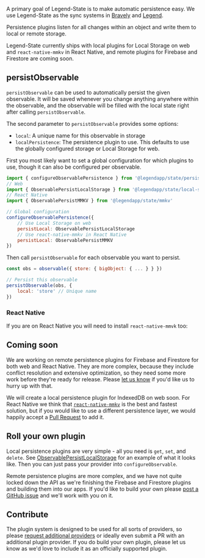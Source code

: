 A primary goal of Legend-State is to make automatic persistence easy. We use Legend-State as the sync systems in [Bravely](https://bravely.io) and [Legend](https://legendapp.com).

Persistence plugins listen for all changes within an object and write them to local or remote storage.

Legend-State currently ships with local plugins for Local Storage on web and `react-native-mmkv` in React Native, and remote plugins for Firebase and Firestore are coming soon.

## persistObservable

`persistObservable` can be used to automatically persist the given observable. It will be saved whenever you change anything anywhere within the observable, and the observable will be filled with the local state right after calling `persistObservable`.

The second parameter to `persistObservable` provides some options:

- `local`: A unique name for this observable in storage
- `localPersistence`: The persistence plugin to use. This defaults to use the globally configured storage or Local Storage for web.

First you most likely want to set a global configuration for which plugins to use, though it can also be configured per observable.

```js
import { configureObservablePersistence } from '@legendapp/state/persist'
// Web
import { ObservablePersistLocalStorage } from '@legendapp/state/local-storage'
// React Native
import { ObservablePersistMMKV } from '@legendapp/state/mmkv'

// Global configuration
configureObservablePersistence({
    // Use Local Storage on web
    persistLocal: ObservablePersistLocalStorage
    // Use react-native-mmkv in React Native
    persistLocal: ObservablePersistMMKV
})
```

Then call `persistObservable` for each observable you want to persist.

```js
const obs = observable({ store: { bigObject: { ... } } })

// Persist this observable
persistObservable(obs, {
    local: 'store' // Unique name
})
```

### React Native

If you are on React Native you will need to install `react-native-mmvk` too:

<Install name="react-native-mmkv" />

## Coming soon

We are working on remote persistence plugins for Firebase and Firestore for both web and React Native. They are more complex, because they include conflict resolution and extensive optimization, so they need some more work before they're ready for release. Please [let us know](https://github.com/LegendApp/legend-state/issues/5) if you'd like us to hurry up with that.

We will create a local persistence plugin for IndexedDB on web soon. For React Native we think that [`react-native-mmkv`](https://github.com/mrousavy/react-native-mmkv) is the best and fastest solution, but if you would like to use a different persistence layer, we would happily accept a [Pull Request](https://github.com/LegendApp/legend-state) to add it.

## Roll your own plugin

Local persistence plugins are very simple - all you need is `get`, `set`, and `delete`. See [ObservablePersistLocalStorage](https://github.com/LegendApp/legend-state/blob/main/src/ObservablePersistLocalStorage.ts) for an example of what it looks like. Then you can just pass your provider into `configureObservable`.

Remote persistence plugins are more complex, and we have not quite locked down the API as we're finishing the Firebase and Firestore plugins and building them into our apps. If you'd like to build your own please [post a GitHub issue](https://github.com/LegendApp/legend-state/issues) and we'll work with you on it.

## Contribute

The plugin system is designed to be used for all sorts of providers, so please [request additional providers](https://github.com/LegendApp/legend-state/issues) or ideally even submit a PR with an additional plugin provider. If you do build your own plugin, please let us know as we'd love to include it as an officially supported plugin.
